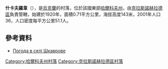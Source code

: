 {{coord|49|16|5|N|35|33|1|E|scale:100000_region:UA|display=title}}

'''什卡夫羅韋'''（{{lang-uk|Шкаврове}}），是[[烏克蘭|烏克蘭]]的村落，位於該國東部[[哈爾科夫州|哈爾科夫州]]，由[[克拉斯諾赫拉德區|克拉斯諾赫拉德區]]負責管轄，始建於1920年，面積0.71平方公里，海拔高度143米，2001年人口36，人口密度每平方公里51.1人。

==參考資料==
* [http://weather.in.ua/ua/har'kovskaja/29038 Погода в селі Шкаврове] {{Wayback|url=http://weather.in.ua/ua/har'kovskaja/29038 |date=20200813182255 }}

{{DEFAULTSORT:Шкаврове}}
[[Category:哈爾科夫州村落|Category:哈爾科夫州村落]]
[[Category:克拉斯諾赫拉德區村落|Category:克拉斯諾赫拉德區村落]]


{{Kharkiv-geo-stub}}